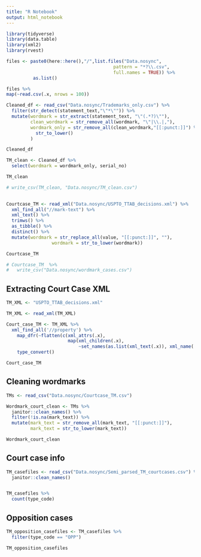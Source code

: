 ```yaml
---
title: "R Notebook"
output: html_notebook
---
```


```r
library(tidyverse)
library(data.table)
library(xml2)
library(rvest)
```

```r
files <- paste0(here::here(),"/",list.files("Data.nosync",
                                        pattern = "*?\\.csv",
                                        full.names = TRUE)) %>% 
          as.list()

files %>% 
map(~read.csv(.x, nrows = 100))
```

```r
Cleaned_df <- read_csv("Data.nosync/Trademarks_only.csv") %>% 
  filter(str_detect(statement_text,"\"*\"")) %>% 
  mutate(wordmark = str_extract(statement_text, "\"(.*?)\""),
         clean_wordmark = str_remove_all(wordmark, "\"|\\.|,"),
         wordmark_only = str_remove_all(clean_wordmark,"[[:punct:]]") %>%
           str_to_lower()
         )

Cleaned_df
```


```r
TM_clean <- Cleaned_df %>%
  select(wordmark = wordmark_only, serial_no)

TM_clean 

# write_csv(TM_clean, "Data.nosync/TM_clean.csv")
  
```

```r
Courtcase_TM <- read_xml("Data.nosync/USPTO_TTAB_decisions.xml") %>% 
  xml_find_all("//mark-text") %>% 
  xml_text() %>% 
  trimws() %>%
  as_tibble() %>% 
  distinct() %>% 
  mutate(wordmark = str_replace_all(value, "[[:punct:]]", ""),
                 wordmark = str_to_lower(wordmark))

Courtcase_TM

# Courtcase_TM  %>% 
#   write_csv("Data.nosync/wordmark_cases.csv")
```


## Extracting Court Case XML
```r
TM_XML <- "USPTO_TTAB_decisions.xml"

TM_XML <- read_xml(TM_XML)

Court_case_TM <- TM_XML %>% 
  xml_find_all('//property') %>% 
    map_dfr(~flatten(c(xml_attrs(.x), 
                       map(xml_children(.x), 
                           ~set_names(as.list(xml_text(.x)), xml_name(.x)))))) %>%
    type_convert()

Court_case_TM 
```


## Cleaning wordmarks
```r
TMs <- read_csv("Data.nosync/Courtcase_TM.csv")

Wordmark_court_clean <- TMs %>% 
  janitor::clean_names() %>% 
  filter(!is.na(mark_text)) %>% 
  mutate(mark_text = str_remove_all(mark_text, "[[:punct:]]"),
         mark_text = str_to_lower(mark_text))

Wordmark_court_clean
```
## Court case info
```r
TM_casefiles <- read_csv("Data.nosync/Semi_parsed_TM_courtcases.csv") %>% 
  janitor::clean_names()


TM_casefiles %>% 
  count(type_code)
```
## Opposition cases
```r
TM_opposition_casefiles <- TM_casefiles %>% 
  filter(type_code == "OPP")

TM_opposition_casefiles
```

